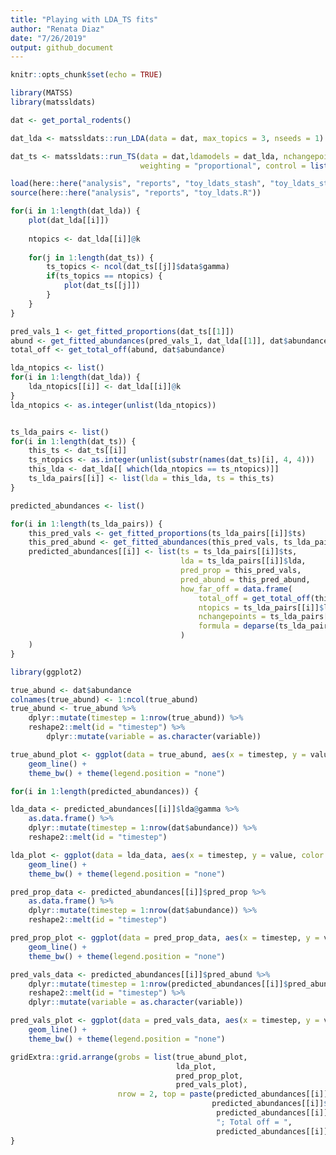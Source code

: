 ```yaml
---
title: "Playing with LDA_TS fits"
author: "Renata Diaz"
date: "7/26/2019"
output: github_document
---
```


```r
knitr::opts_chunk$set(echo = TRUE)

library(MATSS)
library(matssldats)

```

```r
dat <- get_portal_rodents()
```

```r
dat_lda <- matssldats::run_LDA(data = dat, max_topics = 3, nseeds = 1)
```

```r
dat_ts <- matssldats::run_TS(data = dat,ldamodels = dat_lda, nchangepoints = c(0, 1), 
                             weighting = "proportional", control = list(nit = 100))
```

```r
load(here::here("analysis", "reports", "toy_ldats_stash", "toy_ldats_stash.RData"))
source(here::here("analysis", "reports", "toy_ldats.R"))
```

```r
for(i in 1:length(dat_lda)) {
    plot(dat_lda[[i]])
    
    ntopics <- dat_lda[[i]]@k
    
    for(j in 1:length(dat_ts)) {
        ts_topics <- ncol(dat_ts[[j]]$data$gamma)
        if(ts_topics == ntopics) {
            plot(dat_ts[[j]])
        }
    }
}

```

```r

pred_vals_1 <- get_fitted_proportions(dat_ts[[1]])    
abund <- get_fitted_abundances(pred_vals_1, dat_lda[[1]], dat$abundance)
total_off <- get_total_off(abund, dat$abundance)

```

```r

lda_ntopics <- list()
for(i in 1:length(dat_lda)) {
    lda_ntopics[[i]] <- dat_lda[[i]]@k
}
lda_ntopics <- as.integer(unlist(lda_ntopics))


ts_lda_pairs <- list()
for(i in 1:length(dat_ts)) {
    this_ts <- dat_ts[[i]]
    ts_ntopics <- as.integer(unlist(substr(names(dat_ts)[i], 4, 4)))
    this_lda <- dat_lda[[ which(lda_ntopics == ts_ntopics)]]
    ts_lda_pairs[[i]] <- list(lda = this_lda, ts = this_ts)
}

predicted_abundances <- list()

for(i in 1:length(ts_lda_pairs)) {
    this_pred_vals <- get_fitted_proportions(ts_lda_pairs[[i]]$ts)
    this_pred_abund <- get_fitted_abundances(this_pred_vals, ts_lda_pairs[[i]]$lda, dat$abundance)
    predicted_abundances[[i]] <- list(ts = ts_lda_pairs[[i]]$ts,
                                      lda = ts_lda_pairs[[i]]$lda,
                                      pred_prop = this_pred_vals,
                                      pred_abund = this_pred_abund,
                                      how_far_off = data.frame(
                                          total_off = get_total_off(this_pred_abund, dat$abundance),
                                          ntopics = ts_lda_pairs[[i]]$lda@k,
                                          nchangepoints = ts_lda_pairs[[i]]$ts$nchangepoints,
                                          formula = deparse(ts_lda_pairs[[i]]$ts$formula)
                                      )
    )
}

```


```r
library(ggplot2)

true_abund <- dat$abundance
colnames(true_abund) <- 1:ncol(true_abund) 
true_abund <- true_abund %>%
    dplyr::mutate(timestep = 1:nrow(true_abund)) %>%
    reshape2::melt(id = "timestep") %>%
        dplyr::mutate(variable = as.character(variable))

true_abund_plot <- ggplot(data = true_abund, aes(x = timestep, y = value, color = variable)) +
    geom_line() +
    theme_bw() + theme(legend.position = "none")

for(i in 1:length(predicted_abundances)) {

lda_data <- predicted_abundances[[i]]$lda@gamma %>%
    as.data.frame() %>%
    dplyr::mutate(timestep = 1:nrow(dat$abundance)) %>%
    reshape2::melt(id = "timestep")

lda_plot <- ggplot(data = lda_data, aes(x = timestep, y = value, color = variable)) + 
    geom_line() + 
    theme_bw() + theme(legend.position = "none")

pred_prop_data <- predicted_abundances[[i]]$pred_prop %>%
    as.data.frame() %>%
    dplyr::mutate(timestep = 1:nrow(dat$abundance)) %>%
    reshape2::melt(id = "timestep")

pred_prop_plot <- ggplot(data = pred_prop_data, aes(x = timestep, y = value, color = variable)) + 
    geom_line() + 
    theme_bw() + theme(legend.position = "none")

pred_vals_data <- predicted_abundances[[i]]$pred_abund %>%
    dplyr::mutate(timestep = 1:nrow(predicted_abundances[[i]]$pred_abund)) %>%
    reshape2::melt(id = "timestep") %>%
    dplyr::mutate(variable = as.character(variable))

pred_vals_plot <- ggplot(data = pred_vals_data, aes(x = timestep, y = value, color = variable)) + 
    geom_line() + 
    theme_bw() + theme(legend.position = "none")

gridExtra::grid.arrange(grobs = list(true_abund_plot,
                                     lda_plot,
                                     pred_prop_plot,
                                     pred_vals_plot),
                        nrow = 2, top = paste(predicted_abundances[[i]]$how_far_off$ntopics, "topics;",
                                             predicted_abundances[[i]]$how_far_off$nchangepoints, "cpts;",
                                              predicted_abundances[[i]]$how_far_off$formula, 
                                              "; Total off = ",
                                              predicted_abundances[[i]]$how_far_off$total_off))
}

```
